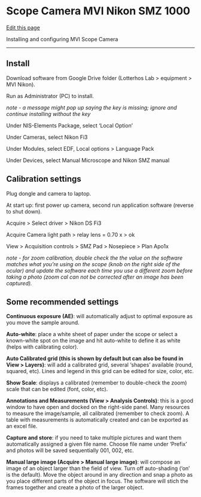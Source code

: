 # Scope Camera MVI Nikon SMZ 1000

[Edit this page](https://github.com/DrK-Lo/lotterhoslabprotocols/edit/main/general_MVI-scope-camera.qmd)

Installing and configuring MVI Scope Camera

------------------------------------------------------------------------

## **Install** {.unnumbered}

Download software from Google Drive folder (Lotterhos Lab \> equipment \> MVI Nikon).

Run as Administrator (PC) to install.

*note - a message might pop up saying the key is missing; ignore and continue installing without the key*

Under NIS-Elements Package, select 'Local Option'

Under Cameras, select Nikon Fi3

Under Modules, select EDF, Local options \> Language Pack

Under Devices, select Manual Microscope and Nikon SMZ manual

## **Calibration settings** {.unnumbered}

Plug dongle and camera to laptop.

At start up: first power up camera, second run application software (reverse to shut down).

Acquire \> Select driver \> Nikon DS Fi3

Acquire Camera light path \> relay lens = 0.70 x \> ok

View \> Acquisition controls \> SMZ Pad \> Nosepiece \> Plan Apo1x

*note - for zoom calibration, double check the the value on the software matches what you're using on the scope (knob on the right side of the ocular) and update the software each time you use a different zoom before taking a photo (zoom cal can not be corrected after an image has been captured).*

## **Some recommended settings** {.unnumbered}

**Continuous exposure (AE)**: will automatically adjust to optimal exposure as you move the sample around.

**Auto-white**: place a white sheet of paper under the scope or select a known-white spot on the image and hit auto-white to define it as white (helps with calibrating color).

**Auto Calibrated grid (this is shown by default but can also be found in View \> Layers)**: will add a calibrated grid, several 'shapes' available (round, squared, etc). Lines and legend in this grid can be edited for size, color, etc.

**Show Scale**: displays a calibrated (remember to double-check the zoom) scale that can be edited (font, color, etc).

**Annotations and Measurements (View \> Analysis Controls)**: this is a good window to have open and docked on the right-side panel. Many resources to measure the image/sample, all calibrated (remember to check zoom). A table with measurements is automatically created and can be exported as an excel file.

**Capture and store**: if you need to take multiple pictures and want them automatically assigned a given file name. Choose file name under 'Prefix' and photos will be saved sequentially 001, 002, etc.

**Manual large image (Acquire \> Manual large image)**: will compose an image of an object larger than the field of view. Turn off auto-shading ('on' is the default). Move the object around in any direction and snap a photo as you place different parts of the object in focus. The software will stich the frames together and create a photo of the larger object.
